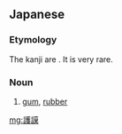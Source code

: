 ==Japanese==
{{ja-kanjitab|yomi=irr|sort=ごむ}}

===Etymology===
The kanji are {{ateji|sort=ごむ}}. It is very rare.

===Noun===
{{ja-noun|ゴム}}

# [[gum]], [[rubber]]

[[mg:護謨]]